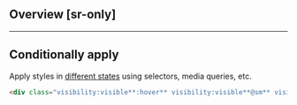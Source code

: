 ## Overview [sr-only]
<Overview/>

---

## Conditionally apply
Apply styles in [different states](/docs/states-and-queries) using selectors, media queries, etc.
```html
<div class="visibility:visible**:hover** visibility:visible**@sm** visibility:visible**@dark** visibility:visible**@print**">…</div>
```

